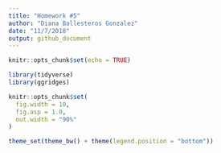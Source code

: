 ```yaml
---
title: "Homework #5"
author: "Diana Ballesteros Gonzalez"
date: "11/7/2018"
output: github_document
---
```


```r
knitr::opts_chunk$set(echo = TRUE)

library(tidyverse)
library(ggridges)

knitr::opts_chunk$set(
  fig.width = 10,
  fig.asp = 1.0,
  out.width = "90%"
)

theme_set(theme_bw() + theme(legend.position = "bottom"))
```

